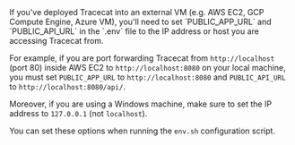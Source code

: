 <Note>
  If you've deployed Tracecat into an external VM (e.g. AWS EC2, GCP Compute Engine, Azure VM),
  you'll need to set `PUBLIC_APP_URL` and `PUBLIC_API_URL` in the `.env` file to the IP address or host you are accessing Tracecat from.

  For example, if you are port forwarding Tracecat from `http://localhost` (port 80) inside AWS EC2 to `http://localhost:8080` on your local machine,
  you must set `PUBLIC_APP_URL` to `http://localhost:8080` and `PUBLIC_API_URL` to `http://localhost:8080/api/`.

  Moreover, if you are using a Windows machine, make sure to set the IP address to `127.0.0.1` (not `localhost`).

  You can set these options when running the `env.sh` configuration script.
</Note>
